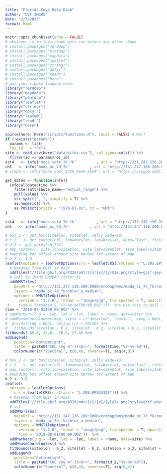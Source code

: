 ```yaml
---
title: "Florida Keys Data Dash"
author: "USF IMaRS"
date: "2/3/2023"
format: html
---
```


```r
knitr::opts_chunk$set(echo = FALSE)
# whatever is in this chunk gets run before any other chunk
# install.packages("rerddap")
# install.packages("plotdap")
# install.packages("mapdata")
# install.packages("leaflet")
# install.packages("stringr")
# install.packages("dplyr")
# install.packages("readr")
# install.packages("here")
# put your libary loading here:
library("rerddap")
library("mapdata")
library("plotdap")
library("leaflet")
library("stringr")
library("dplyr")
library("leafem")
library("readr")
library("here")
```

```r
source(here::here("scripts/functions.R"), local = FALSE) # Wut?
if (!exists("params")) 
  params <- list(
  roi_id   = "FK")
site <- read_csv(here("data/sites.csv"), col_types=cols()) %>%
  filter(id == params$roi_id)
sst4   <- info('moda_sst4_7d_fk'         , url = "http://131.247.136.200:8080/erddap/")
chl   <- info('moda_oc_7d_fk'         , url = "http://131.247.136.200:8080/erddap/")
# scape <- info("noaa_aoml_4729_9ee6_ab54", url = "https://cwcgom.aoml.noaa.gov/erddap/")
```

```r
get_dates <- function(info){
  info$alldata$time %>%
    filter(attribute_name=="actual_range") %>%
    pull(value) %>%
    str_split(", ", simplify = T) %>%
    as.numeric() %>%
    as.POSIXct(origin = "1970-01-01", tz = "GMT")
}

sst4   <- info('moda_sst4_7d_fk'         , url = "http://131.247.136.200:8080/erddap/")
chl   <- info('moda_oc_7d_fk'         , url = "http://131.247.136.200:8080/erddap/")

# box_2 <- get_box(site$lon, site$lat, cells_wide=10)
# r_2   <- get_raster(chl, lon=box$lon, lat=box$lat, date="last", field="chl")
# d_2 <- get_dates(chl)[2]
# map_raster(r, site_lon=site$lon, site_lat=site$lat, site_label=site$name, title="CHL")
# bounding box offset around site marker for extent of map
# b_2 <- 3.0
leaflet(options = leafletOptions(crs = leafletCRS(crsClass = "L.CRS.EPSG4326"))) %>%
  # basemap from GBIF in 4326
  addTiles("//tile.gbif.org/4326/omt/{z}/{x}/{y}@1x.png?style=gbif-geyser") %>%
  # Call to IMaRS ERDDAP (chlor_a)
  addWMSTiles(
    baseUrl = 'http://131.247.136.200:8080/erddap/wms/moda_oc_7d_fk/request?',
    layers = "moda_oc_7d_fk:chlor_a_median",
    options = WMSTileOptions(
      version = "1.3.0", format = "image/png", transparent = T, opacity = 0.7,)) %>%
 #    time = format(d_2,"%Y-%m-%dT00:00:00Z")))  %>% Use this to pull dates from somewhere else
time = "2018-08-01T00:00:00Z" %>%
# addMarkers(lng = ~lon, lat = ~lat, label = ~name, data=site) %>%
# addMouseCoordinates(map, style = c("detailed", "basic"), epsg = NULL,
#  proj4string = NULL, native.crs = FALSE) %>%
#   fitBounds(site$lon - b_2, site$lat - b_2, site$lon + b_2, site$lat + b_2) %>% iterative bounds here
fitBounds(-85.0, 23.0, -78.5, 27.4) %>%
addLegend(
    position="bottomright",
    title = paste0("CHL (mg m^-3)<br>", format(time,"%Y-%m-%d")),
    colorNumeric("Spectral", c(0,4), reverse=T), seq(4,0))
```

```r
# box_2 <- get_box(site$lon, site$lat, cells_wide=10)
# r_2   <- get_raster(chl, lon=box$lon, lat=box$lat, date="last", field="chl")
# map_raster(r, site_lon=site$lon, site_lat=site$lat, site_label=site$name, title="CHL")
# bounding box offset around site marker for extent of map
b_2 <- 3.0
leaflet(
  options = leafletOptions(
    crs = leafletCRS(crsClass = "L.CRS.EPSG4326"))) %>%
  # basemap from GBIF in 4326
  addTiles("//tile.gbif.org/4326/omt/{z}/{x}/{y}@1x.png?style=gbif-geyser") %>%
  # sst
  addWMSTiles(
    baseUrl = 'http://131.247.136.200:8080/erddap/wms/moda_oc_7d_fk/request?',
    layers = 'moda_oc_7d_fk:chlor_a_median',
    options = WMSTileOptions(
      version = "1.3.0", format = "image/png", transparent = T, opacity = 0.7,
      time = '2018-08-01T00:00:00Z'))  %>%
  addMarkers(lng = ~lon, lat = ~lat, label = ~name, data=site) %>%
  addMouseCoordinates() %>%
  fitBounds(site$lon - b_2, site$lat - b_2, site$lon + b_2, site$lat + b_2) %>%
  addLegend(
    position="bottomright",
    title = paste0("CHL (mg m^-3)<br>", format(d_2,"%Y-%m-%d")),
    colorNumeric("Spectral", c(0,4), reverse=T), seq(0,4))
```


